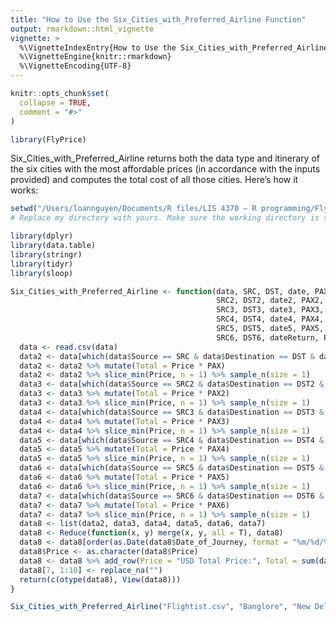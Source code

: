 ```yaml
---
title: "How to Use the Six_Cities_with_Preferred_Airline Function"
output: rmarkdown::html_vignette
vignette: >
  %\VignetteIndexEntry{How to Use the Six_Cities_with_Preferred_Airline Function}
  %\VignetteEngine{knitr::rmarkdown}
  %\VignetteEncoding{UTF-8}
---
```


```r
knitr::opts_chunk$set(
  collapse = TRUE,
  comment = "#>"
)
```

```r
library(FlyPrice)
```

Six_Cities_with_Preferred_Airline returns both the data type and itinerary of the six cities with the most affordable prices (in accordance with the inputs provided) and computes the total cost of all those cities. Here's how it works:

```r
setwd("/Users/loannguyen/Documents/R files/LIS 4370 – R programming/FlyPrice") # This is my directory.
# Replace my directory with yours. Make sure the working directory is set correctly

library(dplyr)
library(data.table)
library(stringr)
library(tidyr)
library(sloop)

Six_Cities_with_Preferred_Airline <- function(data, SRC, DST, date, PAX, airline,
                                              SRC2, DST2, date2, PAX2, airline2,
                                              SRC3, DST3, date3, PAX3, airline3,
                                              SRC4, DST4, date4, PAX4, airline4,
                                              SRC5, DST5, date5, PAX5, airline5,
                                              SRC6, DST6, dateReturn, PAX6, airline6) {
  data <- read.csv(data)
  data2 <- data[which(data$Source == SRC & data$Destination == DST & data$Date_of_Journey == date & data$Airline == airline),]
  data2 <- data2 %>% mutate(Total = Price * PAX)
  data2 <- data2 %>% slice_min(Price, n = 1) %>% sample_n(size = 1)
  data3 <- data[which(data$Source == SRC2 & data$Destination == DST2 & data$Date_of_Journey == date2 & data$Airline == airline2),]
  data3 <- data3 %>% mutate(Total = Price * PAX2)
  data3 <- data3 %>% slice_min(Price, n = 1) %>% sample_n(size = 1)
  data4 <- data[which(data$Source == SRC3 & data$Destination == DST3 & data$Date_of_Journey == date3 & data$Airline == airline3),]
  data4 <- data4 %>% mutate(Total = Price * PAX3)
  data4 <- data4 %>% slice_min(Price, n = 1) %>% sample_n(size = 1)
  data5 <- data[which(data$Source == SRC4 & data$Destination == DST4 & data$Date_of_Journey == date4 & data$Airline == airline4),]
  data5 <- data5 %>% mutate(Total = Price * PAX4)
  data5 <- data5 %>% slice_min(Price, n = 1) %>% sample_n(size = 1)
  data6 <- data[which(data$Source == SRC5 & data$Destination == DST5 & data$Date_of_Journey == date5 & data$Airline == airline5),]
  data6 <- data6 %>% mutate(Total = Price * PAX5)
  data6 <- data6 %>% slice_min(Price, n = 1) %>% sample_n(size = 1)
  data7 <- data[which(data$Source == SRC6 & data$Destination == DST6 & data$Date_of_Journey == dateReturn & data$Airline == airline6),]
  data7 <- data7 %>% mutate(Total = Price * PAX6)
  data7 <- data7 %>% slice_min(Price, n = 1) %>% sample_n(size = 1)
  data8 <- list(data2, data3, data4, data5, data6, data7)
  data8 <- Reduce(function(x, y) merge(x, y, all = T), data8)
  data8 <- data8[order(as.Date(data8$Date_of_Journey, format = "%m/%d/%Y")),]
  data8$Price <- as.character(data8$Price)
  data8 <- data8 %>% add_row(Price = "USD Total Price:", Total = sum(data8$Total))
  data8[7, 1:10] <- replace_na("")
  return(c(otype(data8), View(data8)))
}

Six_Cities_with_Preferred_Airline("Flightist.csv", "Banglore", "New Delhi", "03/01/2019", 1, "IndiGo", "Delhi", "Cochin", "03/03/2019", 1, "Vistara", "Mumbai", "Hyderabad", "03/06/2019", 1, "Trujet", "Delhi", "Cochin", "03/09/2019", 1, "Multiple carriers", "Chennai", "Kolkata", "05/01/2019", 3, "Air India", "Kolkata", "Banglore", "05/06/2019", 3, "Vistara")
```
